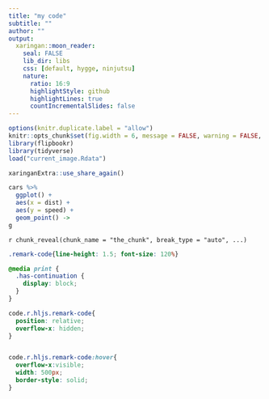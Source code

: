 ```yaml
---
title: "my code"
subtitle: ""
author: ""
output:
  xaringan::moon_reader:
    seal: FALSE
    lib_dir: libs
    css: [default, hygge, ninjutsu]
    nature:
      ratio: 16:9
      highlightStyle: github
      highlightLines: true
      countIncrementalSlides: false
---
```




```r
options(knitr.duplicate.label = "allow")
knitr::opts_chunk$set(fig.width = 6, message = FALSE, warning = FALSE, comment = "", cache = FALSE)
library(flipbookr)
library(tidyverse)
load("current_image.Rdata")
```


```r
xaringanExtra::use_share_again()
```


```r
cars %>% 
  ggplot() +
  aes(x = dist) +
  aes(y = speed) +
  geom_point() -> 
g
```

`r chunk_reveal(chunk_name = "the_chunk", break_type = "auto", ...)`



```css
.remark-code{line-height: 1.5; font-size: 120%}

@media print {
  .has-continuation {
    display: block;
  }
}

code.r.hljs.remark-code{
  position: relative;
  overflow-x: hidden;
}


code.r.hljs.remark-code:hover{
  overflow-x:visible;
  width: 500px;
  border-style: solid;
}
```

